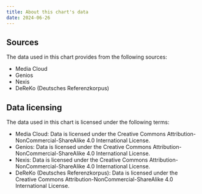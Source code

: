 ```yaml
---
title: About this chart's data
date: 2024-06-26
---
```


## Sources

The data used in this chart provides from the following sources:

- Media Cloud
- Genios
- Nexis
- DeReKo (Deutsches Referenzkorpus)

## Data licensing

The data used in this chart is licensed under the following terms:

- Media Cloud: Data is licensed under the Creative Commons Attribution-NonCommercial-ShareAlike 4.0 International License.
- Genios: Data is licensed under the Creative Commons Attribution-NonCommercial-ShareAlike 4.0 International License.
- Nexis: Data is licensed under the Creative Commons Attribution-NonCommercial-ShareAlike 4.0 International License.
- DeReKo (Deutsches Referenzkorpus): Data is licensed under the Creative Commons Attribution-NonCommercial-ShareAlike 4.0 International License.